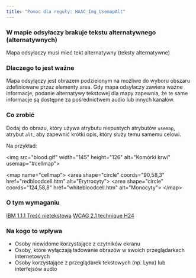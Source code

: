 ```yaml
---
title: "Pomoc dla reguły: HAAC_Img_UsemapAlt"
---
```


<div className="toolHelp">
<Row>
<Column colLg={16} colMd={8} colSm={4} className="toolHead">

### W mapie odsyłaczy brakuje tekstu alternatywnego (alternatywnych)

<div id="locLevel"></div>

Mapa odsyłaczy musi mieć tekt alternatywny (teksty alternatywne) 

</Column>
</Row>
<Row>
<Column colLg={11} colMd={5} colSm={4} className="toolMain">

### Dlaczego to jest ważne

Mapa odsyłączy jest obrazem podzielonym na możliwe do wyboru obszaru zdefiniowane przez elementy area. Gdy mapa odsyłaczy zawiera ważne informacje, podanie alternatywy tekstowej dla mapy zapewnia, że te same informacje są dostępne za pośrednictwem audio lub innych kanałów.


<div id="locSnippet"></div>

### Co zrobić

Dodaj do obrazu, który używa atrybutu niepustych atrybutów `usemap`, atrybut `alt`, aby zapewnić krótki opis, który służy temu samemu celowi.


Na przykład:

<CodeSnippet type="multi" light={true}>&lt;img src="blood.gif" width="145" height="126" alt="Komórki krwi" usemap="#cellmap"&gt;
    
&lt;map name="cellmap"&gt;
&lt;area shape="circle" coords="90,58,3"  href="redbloodcell.htm" alt="Erytrocyty"&gt;
&lt;area shape="circle" coords="124,58,8" href="whitebloodcell.htm" alt="Monocyty"&gt;
&lt;/map&gt;</CodeSnippet>

</Column>
<Column colLg={5} colMd={3} colSm={4} className="toolLeft">

### O tym wymaganiu

[IBM 1.1.1 Treść nietekstowa](http://www.ibm.com/able/guidelines/ci162/non_text_content.html)
[WCAG  2.1 technique H24](https://www.w3.org/TR/WCAG20-TECHS/H24)

### Na kogo to wpływa

* Osoby niewidome korzystające z czytników ekranu
* Osoby, które wyłączają ładowanie obrazów w swoich przeglądarkach internetowych
* Osoby korzystające z przeglądarek tekstowych (np. Lynx) lub interfejsów audio

</Column>
</Row>
</div>

